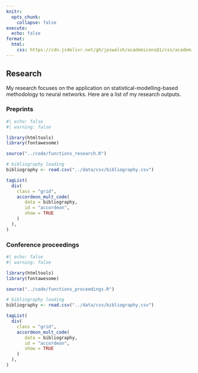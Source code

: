 ```yaml
---
knitr:
  opts_chunk: 
    collapse: false
execute: 
  echo: false
format: 
  html: 
    css: https://cdn.jsdelivr.net/gh/jpswalsh/academicons@1/css/academicons.min.css
---
```


## Research

My research focuses on the application on statistical-modelling-based methodology to neural networks. 
Here are a list of my research outputs.


### Preprints


```r
#| echo: false
#| warning: false

library(htmltools)
library(fontawesome)

source("../code/functions_research.R")

# bibliography loading
bibliography <- read.csv("../data/csv/bibliography.csv")

tagList(
  div(
    class = "grid",
    accordeon_mult_code(
       data = bibliography,
       id = "accordeon", 
       show = TRUE
    )
  ),
)
```


### Conference proceedings


```r
#| echo: false
#| warning: false

library(htmltools)
library(fontawesome)

source("../code/functions_proceedings.R")

# bibliography loading
bibliography <- read.csv("../data/csv/bibliography.csv")

tagList(
  div(
    class = "grid",
    accordeon_mult_code(
       data = bibliography,
       id = "accordeon", 
       show = TRUE
    )
  ),
)
```





